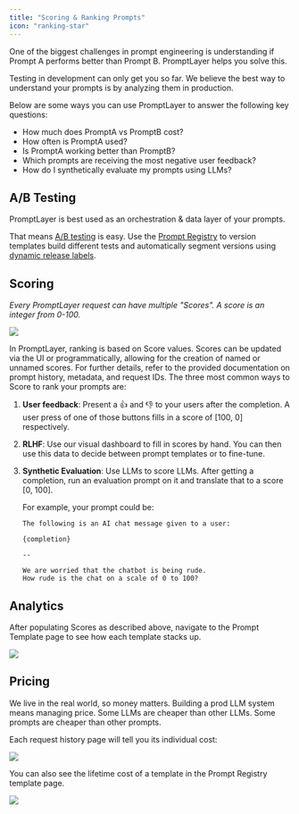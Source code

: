 ```yaml
---
title: "Scoring & Ranking Prompts"
icon: "ranking-star"
---
```


One of the biggest challenges in prompt engineering is understanding if Prompt A performs better than Prompt B. PromptLayer helps you solve this.

Testing in development can only get you so far. We believe the best way to understand your prompts is by analyzing them in production. 

Below are some ways you can use PromptLayer to answer the following key questions:

- How much does PromptA vs PromptB cost?
- How often is PromptA used?
- Is PromptA working better than PromptB?
- Which prompts are receiving the most negative user feedback?
- How do I synthetically evaluate my prompts using LLMs?

## A/B Testing

PromptLayer is best used as an orchestration & data layer of your prompts.

That means [A/B testing](/why-promptlayer/ab-releases) is easy. Use the [Prompt Registry](/features/prompt-registry) to version templates build different tests and automatically segment versions using [dynamic release labels](/features/prompt-registry/dynamic-release-labels).

## Scoring

*Every PromptLayer request can have multiple "Scores". A score is an integer from 0-100.*

<img src="/images/evaluation-score.png" />

In PromptLayer, ranking is based on Score values. Scores can be updated via the UI or programmatically, allowing for the creation of named or unnamed scores. For further details, refer to the provided documentation on prompt history, metadata, and request IDs.
The three most common ways to Score to rank your prompts are:

1. **User feedback**: Present a 👍 and 👎 to your users after the completion. A user press of one of those buttons fills in a score of [100, 0] respectively.
2. **RLHF**: Use our visual dashboard to fill in scores by hand. You can then use this data to decide between prompt templates or to fine-tune.
3. **Synthetic Evaluation**: Use LLMs to score LLMs. After getting a completion, run an evaluation prompt on it and translate that to a score [0, 100]. 
    
    For example, your prompt could be:
    
    ```
    The following is an AI chat message given to a user:
    
    {completion}
    
    --
    
    We are worried that the chatbot is being rude. 
    How rude is the chat on a scale of 0 to 100?
    ```
    

## Analytics

After populating Scores as described above, navigate to the Prompt Template page to see how each template stacks up.

<img src="/images/all-templates.png" />


## Pricing

We live in the real world, so money matters. Building a prod LLM system means managing price. Some LLMs are cheaper than other LLMs. Some prompts are cheaper than other prompts.

Each request history page will tell you its individual cost:

<img src="/images/individual-cost.png" />

You can also see the lifetime cost of a template in the Prompt Registry template page.

<img src="/images/lifetime-cost.png" />